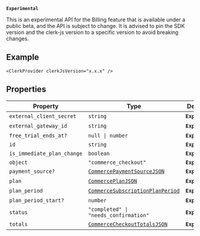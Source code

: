 **`Experimental`**

This is an experimental API for the Billing feature that is available under a public beta, and the API is subject to change.
It is advised to pin the SDK version and the clerk-js version to a specific version to avoid breaking changes.

## Example

```tsx
<ClerkProvider clerkJsVersion="x.x.x" />
```

## Properties

| Property                                                         | Type                                                                      | Description        | Overrides                  |
| ---------------------------------------------------------------- | ------------------------------------------------------------------------- | ------------------ | -------------------------- |
| <a id="external_client_secret"></a> `external_client_secret`     | `string`                                                                  | **`Experimental`** | -                          |
| <a id="external_gateway_id"></a> `external_gateway_id`           | `string`                                                                  | **`Experimental`** | -                          |
| <a id="free_trial_ends_at"></a> `free_trial_ends_at?`            | <code>null \| number</code>                                               | **`Experimental`** | -                          |
| <a id="id"></a> `id`                                             | `string`                                                                  | **`Experimental`** | `ClerkResourceJSON.id`     |
| <a id="is_immediate_plan_change"></a> `is_immediate_plan_change` | `boolean`                                                                 | **`Experimental`** | -                          |
| <a id="object"></a> `object`                                     | `"commerce_checkout"`                                                     | **`Experimental`** | `ClerkResourceJSON.object` |
| <a id="payment_source"></a> `payment_source?`                    | [`CommercePaymentSourceJSON`](commerce-payment-source-json.mdx)           | **`Experimental`** | -                          |
| <a id="plan"></a> `plan`                                         | [`CommercePlanJSON`](commerce-plan-json.mdx)                              | **`Experimental`** | -                          |
| <a id="plan_period"></a> `plan_period`                           | [`CommerceSubscriptionPlanPeriod`](commerce-subscription-plan-period.mdx) | **`Experimental`** | -                          |
| <a id="plan_period_start"></a> `plan_period_start?`              | `number`                                                                  | **`Experimental`** | -                          |
| <a id="status"></a> `status`                                     | <code>"completed" \| "needs_confirmation"</code>                          | **`Experimental`** | -                          |
| <a id="totals"></a> `totals`                                     | [`CommerceCheckoutTotalsJSON`](commerce-checkout-totals-json.mdx)         | **`Experimental`** | -                          |
